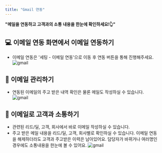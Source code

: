 ```yaml
---
title: "Gmail 연동"
---
```


**"메일을 연동하고 고객과의 소통 내용을 한눈에 확인하세요!👆"**

## 💻 이메일 연동 화면에서 이메일 연동하기

- 이메일 연동은 '세팅 - 이메일 연동'으로 이동 후 연동 버튼을 통해 진행해주세요.
  ![gmail](/images/setting/gmail/setting:mail_1.png)

## 👤 이메일 관리하기

- 연동된 이메일의 주고 받은 내역 확인은 물론 메일도 작성하실 수 있습니다.
  ![gmail](/images/setting/gmail/setting:mail_2.png)

## 👤 이메일로 고객과 소통하기

- 관련된 리드/딜, 고객, 회사에서 바로 이메일 작성하실 수 있습니다.
- 주고 받은 메일 내용을 리드/딜, 고객, 회사별로 확인하실 수 있습니다.
  <Tip>
    이메일 연동을 해제하더라도 고객과 주고받은 이력은 남아있어요. 담당자가
    바뀌거나 여러명인 경우에도 소통내용을 한눈에 볼 수 있어요.
  </Tip>
  ![gmail](/images/setting/gmail/setting:mail_3.png)
